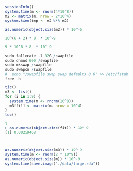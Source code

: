 

```r

sessionInfo()
system.time(m <- rnorm(4*10^8))
m2 <- matrix(m, nrow = 2*10^4)
system.time(tmp <- m2 %*% m2)

as.numeric(object.size(m2)) * 10^-6

10^(6 + 2) * 8  * 10^-9

9 * 10^8 * 8  * 10^-9

sudo fallocate -l 32G /swapfile
sudo chmod 600 /swapfile
sudo mkswap /swapfile
sudo swapon /swapfile
#  echo "/swapfile swap swap defaults 0 0" >> /etc/fstab
free -h

tic()
m3 <- list()
for (i in 1:9) {
  system.time(m <- rnorm(10^8))
  m3[[i]] <- matrix(m, nrow = 10^4)
}
toc()

1
> as.numeric(object.size(fit)) * 10^-9
[1] 0.00259468



as.numeric(object.size(m3)) * 10^-9
system.time(m <- rnorm(2 * 10^9))
as.numeric(object.size(m)) * 10^-9
system.time(save.image("./data/large.rda"))

```
